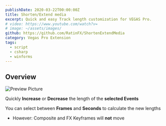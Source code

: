 ```yaml
---
publishDate: 2020-03-22T00:00:00Z
title: Shorten/Extend media
excerpt: Quick and easy Track length customization for VEGAS Pro.
# video: https://www.youtube.com/watch?v=
# image: ~/assets/images/
github: https://github.com/RatinFX/ShortenExtendMedia
category: Vegas Pro Extension
tags:
  - script
  - csharp
  - winforms
---
```


## Overview

![Preview Picture](/src/assets/images/preview-shorten-extend-media.png)

Quickly **Increase** or **Decrease** the length of the **selected Events**

You can select between **Frames** and **Seconds** to calculate the new lengths

- However: Composite and FX Keyframes will **not** move
